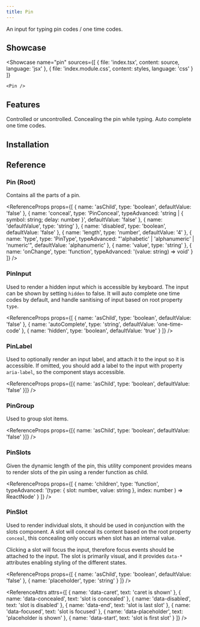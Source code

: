 ```yaml
---
title: Pin
---
```



An input for typing pin codes / one time codes.

## Showcase

<Showcase
	name="pin"
	sources={[
		{ file: 'index.tsx', content: source, language: 'jsx' },
		{ file: 'index.module.css', content: styles, language: 'css' }
	]}
>
	<Pin />
</Showcase>

## Features

<Features>
	<Feature>Controlled or uncontrolled.</Feature>
	<Feature>Concealing the pin while typing.</Feature>
	<Feature>Auto complete one time codes.</Feature>
</Features>

## Installation

<Installation name="pin" />

## Reference

### Pin (Root)

Contains all the parts of a pin.

<ReferenceProps
	props={[
		{ name: 'asChild', type: 'boolean', defaultValue: 'false' },
		{
			name: 'conceal',
			type: 'PinConceal',
			typeAdvanced: 'string | { symbol: string; delay: number }',
			defaultValue: 'false'
		},
		{ name: 'defaultValue', type: 'string' },
		{ name: 'disabled', type: 'boolean', defaultValue: 'false' },
		{ name: 'length', type: 'number', defaultValue: '4' },
		{
			name: 'type',
			type: 'PinType',
			typeAdvanced: "'alphabetic' | 'alphanumeric' | 'numeric'",
			defaultValue: 'alphanumeric'
		},
		{ name: 'value', type: 'string' },
		{
			name: 'onChange',
			type: 'function',
			typeAdvanced: '(value: string) => void'
		}
	]}
/>

### PinInput

Used to render a hidden input which is accessible by keyboard. The input can be shown by setting `hidden` to false. It will auto complete one time codes by default, and handle sanitising of input based on root property `type`.

<ReferenceProps
	props={[
		{ name: 'asChild', type: 'boolean', defaultValue: 'false' },
		{ name: 'autoComplete', type: 'string', defaultValue: 'one-time-code' },
		{ name: 'hidden', type: 'boolean', defaultValue: 'true' }
	]}
/>

### PinLabel

Used to optionally render an input label, and attach it to the input so it is accessible. If omitted, you should add a label to the input with property `aria-label`, so the component stays accessible.

<ReferenceProps
	props={[{ name: 'asChild', type: 'boolean', defaultValue: 'false' }]}
/>

### PinGroup

Used to group slot items.

<ReferenceProps
	props={[{ name: 'asChild', type: 'boolean', defaultValue: 'false' }]}
/>

### PinSlots

Given the dynamic length of the pin, this utility component provides means to render slots of the pin using a render function as child.

<ReferenceProps
	props={[
		{
			name: 'children',
			type: 'function',
			typeAdvanced:
				'(type: { slot: number, value: string }, index: number ) => ReactNode'
		}
	]}
/>

### PinSlot

Used to render individual slots, it should be used in conjunction with the slots component. A slot will conceal its content based on the root property `conceal`, this concealing only occurs when slot has an internal value.

Clicking a slot will focus the input, therefore focus events should be attached to the input. The slot is primarily visual, and it provides `data-*` attributes enabling styling of the different states.

<ReferenceProps
	props={[
		{ name: 'asChild', type: 'boolean', defaultValue: 'false' },
		{ name: 'placeholder', type: 'string' }
	]}
/>

<ReferenceAttrs
	attrs={[
		{ name: 'data-caret', text: 'caret is shown' },
		{ name: 'data-concealed', text: 'slot is concealed' },
		{ name: 'data-disabled', text: 'slot is disabled' },
		{ name: 'data-end', text: 'slot is last slot' },
		{ name: 'data-focused', text: 'slot is focused' },
		{ name: 'data-placeholder', text: 'placeholder is shown' },
		{ name: 'data-start', text: 'slot is first slot' }
	]}
/>
